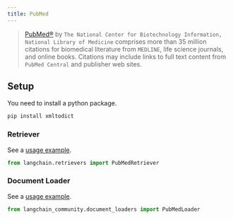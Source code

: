 ```yaml
---
title: PubMed
---
```


>[PubMed®](https://pubmed.ncbi.nlm.nih.gov/) by `The National Center for Biotechnology Information, National Library of Medicine`
> comprises more than 35 million citations for biomedical literature from `MEDLINE`, life science journals, and online books.
> Citations may include links to full text content from `PubMed Central` and publisher web sites.

## Setup
You need to install a python package.

```bash
pip install xmltodict
```

### Retriever

See a [usage example](/oss/javascript/integrations/retrievers/pubmed).

```python
from langchain.retrievers import PubMedRetriever
```

### Document Loader

See a [usage example](/oss/javascript/integrations/document_loaders/pubmed).

```python
from langchain_community.document_loaders import PubMedLoader
```

